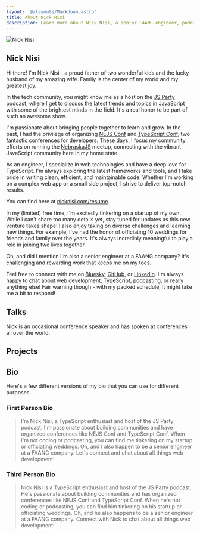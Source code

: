 ```yaml
---
layout: '@/layouts/Markdown.astro'
title: About Nick Nisi
description: Learn more about Nick Nisi, a senior FAANG engineer, podcast host, and conference speaker.
---
```



<section>
	<div class="flex flex-col items-center">
		<Image alt="Nick Nisi" width={512} height={512} class="h-64 w-64 rounded-full" src={profileImg} quaility="max" />
		<h1>Nick Nisi</h1>
	</div>
</section>


Hi there! I'm Nick Nisi - a proud father of two wonderful kids and the lucky husband of my amazing wife. Family is the center of my world and my greatest joy.

In the tech community, you might know me as a host on the [JS Party](https://jsparty.fm) podcast, where I get to discuss the latest trends and topics in JavaScript with some of the brightest minds in the field. It's a real honor to be part of such an awesome show.

I'm passionate about bringing people together to learn and grow. In the past, I had the privilege of organizing [NEJS Conf](https://nejsconf.com) and [TypeScript Conf](https://archive.tsconf.io/2021/), two fantastic conferences for developers. These days, I focus my community efforts on running the [NebraskaJS](https://nebraskajs.com) meetup, connecting with the vibrant JavaScript community here in my home state.

As an engineer, I specialize in web technologies and have a deep love for TypeScript. I'm always exploring the latest frameworks and tools, and I take pride in writing clean, efficient, and maintainable code. Whether I'm working on a complex web app or a small side project, I strive to deliver top-notch results.

<Callout title="Looking for my resume?">
	<p>You can find here at <a href="/resume">nicknisi.com/resume</a>.</p>
</Callout>

In my (limited) free time, I'm excitedly tinkering on a startup of my own. While I can't share too many details yet, stay tuned for updates as this new venture takes shape! I also enjoy taking on diverse challenges and learning new things. For example, I've had the honor of officiating 10 weddings for friends and family over the years. It's always incredibly meaningful to play a role in joining two lives together.

Oh, and did I mention I'm also a senior engineer at a FAANG company? It's challenging and rewarding work that keeps me on my toes.

Feel free to connect with me on [Bluesky](https://bsky.app/profile/nicknisi.com), [GitHub](https://github.com/nicknisi), or [LinkedIn](https://linkedin.com/in/nicknisi). I'm always happy to chat about web development, TypeScript, podcasting, or really anything else! Fair warning though - with my packed schedule, it might take me a bit to respond!

## Talks

Nick is an occasional conference speaker and has spoken at conferences all over the world.

<div class="not-prose">
	<Appearances promoted />
</div>

## Projects

<div class="not-prose">
	<Projects promoted />
</div>

## Bio

Here's a few different versions of my bio that you can use for different purposes.

### First Person Bio

>I'm Nick Nisi, a TypeScript enthusiast and host of the JS Party podcast. I'm passionate about building communities and have organized conferences like NEJS Conf and TypeScript Conf. When I'm not coding or podcasting, you can find me tinkering on my startup or officiating weddings. Oh, and I also happen to be a senior engineer at a FAANG company. Let's connect and chat about all things web development!

### Third Person Bio

>Nick Nisi is a TypeScript enthusiast and host of the JS Party podcast. He's passionate about building communities and has organized conferences like NEJS Conf and TypeScript Conf. When he's not coding or podcasting, you can find him tinkering on his startup or officiating weddings. Oh, and he also happens to be a senior engineer at a FAANG company. Connect with Nick to chat about all things web development!
